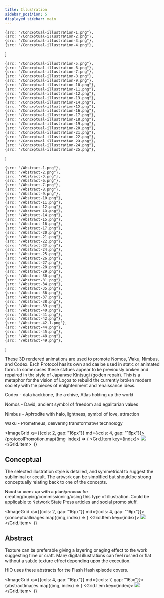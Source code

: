 ```yaml
---
title: Illustration
sidebar_position: 5
displayed_sidebar: main
---
```



    {src: "/Conceptual-illustration-1.png"},
    {src: "/Conceptual-illustration-2.png"},
    {src: "/Conceptual-illustration-3.png"},
    {src: "/Conceptual-illustration-4.png"},
]

    {src: "/Conceptual-illustration-5.png"},
    {src: "/Conceptual-illustration-6.png"},
    {src: "/Conceptual-illustration-7.png"},
    {src: "/Conceptual-illustration-8.png"},
    {src: "/Conceptual-illustration-9.png"},
    {src: "/Conceptual-illustration-10.png"},
    {src: "/Conceptual-illustration-11.png"},
    {src: "/Conceptual-illustration-12.png"},
    {src: "/Conceptual-illustration-13.png"},
    {src: "/Conceptual-illustration-14.png"},
    {src: "/Conceptual-illustration-15.png"},
    {src: "/Conceptual-illustration-16.png"},
    {src: "/Conceptual-illustration-17.png"},
    {src: "/Conceptual-illustration-18.png"},
    {src: "/Conceptual-illustration-19.png"},
    {src: "/Conceptual-illustration-20.png"},
    {src: "/Conceptual-illustration-21.png"},
    {src: "/Conceptual-illustration-22.png"},
    {src: "/Conceptual-illustration-23.png"},
    {src: "/Conceptual-illustration-24.png"},
    {src: "/Conceptual-illustration-25.png"},
]

    {src: "/Abstract-1.png"},
    {src: "/Abstract-2.png"},
    {src: "/Abstract-3.png"},
    {src: "/Abstract-6.png"},
    {src: "/Abstract-7.png"},
    {src: "/Abstract-8.png"},
    {src: "/Abstract-9.png"},
    {src: "/Abstract-10.png"},
    {src: "/Abstract-11.png"},
    {src: "/Abstract-12.png"},
    {src: "/Abstract-13.png"},
    {src: "/Abstract-14.png"},
    {src: "/Abstract-15.png"},
    {src: "/Abstract-16.png"},
    {src: "/Abstract-17.png"},
    {src: "/Abstract-20.png"},
    {src: "/Abstract-21.png"},
    {src: "/Abstract-22.png"},
    {src: "/Abstract-23.png"},
    {src: "/Abstract-24.png"},
    {src: "/Abstract-25.png"},
    {src: "/Abstract-26.png"},
    {src: "/Abstract-27.png"},
    {src: "/Abstract-28.png"},
    {src: "/Abstract-29.png"},
    {src: "/Abstract-30.png"},
    {src: "/Abstract-31.png"},
    {src: "/Abstract-34.png"},
    {src: "/Abstract-35.png"},
    {src: "/Abstract-36.png"},
    {src: "/Abstract-37.png"},
    {src: "/Abstract-38.png"},
    {src: "/Abstract-39.png"},
    {src: "/Abstract-40.png"},
    {src: "/Abstract-41.png"},
    {src: "/Abstract-42.png"},
    {src: "/Abstract-42-1.png"},
    {src: "/Abstract-44.png"},
    {src: "/Abstract-45.png"},
    {src: "/Abstract-48.png"},
    {src: "/Abstract-49.png"},
]

These 3D rendered animations are used to promote Nomos, Waku, Nimbus, and Codex. Each Protocol has its own and can be used in static or animated form. In some cases these statues appear to be previously broken and repaired in the style of Japanese Kintsugi (golden repair). This is a metaphor for the vision of Logos to rebuild the currently broken modern society with the pieces of enlightenment and renaissance ideas.

Codex - data backbone, the archive, Atlas holding up the world

Nomos - David, ancient symbol of freedom and egalitarian values

Nimbus - Aphrodite with halo, lightness, symbol of love, attraction

Waku - Prometheus, delivering transformative technology

<ImageGrid xs={{cols: 2, gap: "16px"}} md={{cols: 4, gap: "16px"}}>
    {protocolPromotion.map((img, index) => (
        <Grid.Item key={index}>
            <img src={img.src} />
        </Grid.Item>
    ))}
</ImageGrid>

## Conceptual

The selected illustration style is detailed, and symmetrical to suggest the subliminal or occult. The artwork can be simplified but should be strong conceptually relating back to one of the concepts.

Need to come up with a plan/process for creating/buying/commissioning/using this type of illustration. Could be applicable to Network State Press articles and social promo stuff.

<ImageGrid xs={{cols: 2, gap: "16px"}} md={{cols: 4, gap: "16px"}}>
    {conceptualImages.map((img, index) => (
        <Grid.Item key={index}>
            <img src={img.src} />
        </Grid.Item>
    ))}
</ImageGrid>

## Abstract

Texture can be preferable giving a layering or aging effect to the work suggesting time or craft. Many digital illustrations can feel rushed or flat without a subtle texture effect depending upon the execution.

HIO uses these abstracts for the Flash Hash episode covers.

<ImageGrid xs={{cols: 4, gap: "16px"}} md={{cols: 7, gap: "16px"}}>
    {abstractImages.map((img, index) => (
        <Grid.Item key={index}>
            <img src={img.src} />
        </Grid.Item>
    ))}
</ImageGrid>
